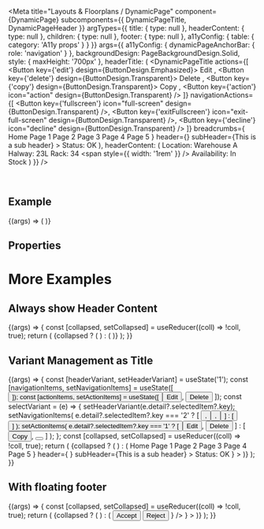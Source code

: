 
<Meta
  title="Layouts & Floorplans / DynamicPage"
  component={DynamicPage}
  subcomponents={{ DynamicPageTitle, DynamicPageHeader }}
  argTypes={{
    title: {
      type: null
    },
    headerContent: {
      type: null
    },
    children: {
      type: null
    },
    footer: {
      type: null
    },
    a11yConfig: { table: { category: 'A11y props' } }
  }}
  args={{
    a11yConfig: {
      dynamicPageAnchorBar: { role: 'navigation' }
    },
    backgroundDesign: PageBackgroundDesign.Solid,
    style: { maxHeight: '700px' },
    headerTitle: (
      <DynamicPageTitle
        actions={[
          <Button key={'edit'} design={ButtonDesign.Emphasized}>
            Edit
          </Button>,
          <Button key={'delete'} design={ButtonDesign.Transparent}>
            Delete
          </Button>,
          <Button key={'copy'} design={ButtonDesign.Transparent}>
            Copy
          </Button>,
          <Button key={'action'} icon="action" design={ButtonDesign.Transparent} />
        ]}
        navigationActions={[
          <Button key={'fullscreen'} icon="full-screen" design={ButtonDesign.Transparent} />,
          <Button key={'exitFullscreen'} icon="exit-full-screen" design={ButtonDesign.Transparent} />,
          <Button key={'decline'} icon="decline" design={ButtonDesign.Transparent} />
        ]}
        breadcrumbs={
          <Breadcrumbs>
            <BreadcrumbsItem>Home</BreadcrumbsItem>
            <BreadcrumbsItem>Page 1</BreadcrumbsItem>
            <BreadcrumbsItem>Page 2</BreadcrumbsItem>
            <BreadcrumbsItem>Page 3</BreadcrumbsItem>
            <BreadcrumbsItem>Page 4</BreadcrumbsItem>
            <BreadcrumbsItem>Page 5</BreadcrumbsItem>
          </Breadcrumbs>
        }
        header={<Title>Header Title</Title>}
        subHeader={<Label>This is a sub header</Label>}
      >
        <Badge>Status: OK</Badge>
      </DynamicPageTitle>
    ),
    headerContent: (
      <DynamicPageHeader>
        <FlexBox wrap={FlexBoxWrap.Wrap}>
          <FlexBox direction={FlexBoxDirection.Column}>
            <Label>Location: Warehouse A</Label>
            <Label>Halway: 23L</Label>
            <Label>Rack: 34</Label>
          </FlexBox>
          <span style={{ width: '1rem' }} />
          <FlexBox direction={FlexBoxDirection.Column}>
            <Label>Availability:</Label>
            <ObjectStatus state={ValueState.Success}>In Stock</ObjectStatus>
          </FlexBox>
        </FlexBox>
      </DynamicPageHeader>
    )
  }}
/>

<DocsHeader />

<br />

## Example

<Canvas>
  <Story name="Default">
    {(args) => (
      <DynamicPage {...args}>
        <ProductsTable />
      </DynamicPage>
    )}
  </Story>
</Canvas>

## Properties

<ArgsTable story="." />

# More Examples

## Always show Header Content

<Canvas>
  <Story
    name="Always show header content"
    args={{ alwaysShowContentHeader: true, showHideHeaderButton: true, headerContentPinnable: true }}
  >
    {(args) => {
      const [collapsed, setCollapsed] = useReducer((coll) => !coll, true);
      return (
        <Panel collapsed={collapsed} onToggle={setCollapsed} headerText="Display DynamicPage with fixed header.">
          {collapsed ? (
            <BusyIndicator active style={{ width: '100%' }}>
              <span style={{ height: '700px' }} />
            </BusyIndicator>
          ) : (
            <DynamicPage {...args}>
              <ProductsTable />
            </DynamicPage>
          )}
        </Panel>
      );
    }}
  </Story>
</Canvas>

## Variant Management as Title

<Canvas>
  <Story name="with Variants">
    {(args) => {
      const [headerVariant, setHeaderVariant] = useState('1');
      const [navigationItems, setNavigationItems] = useState([
        <Button key={'decline'} icon="decline" design={ButtonDesign.Transparent} />
      ]);
      const [actionItems, setActionItems] = useState([
        <Button key={'edit'} design={ButtonDesign.Emphasized}>
          Edit
        </Button>,
        <Button key={'delete'} design={ButtonDesign.Transparent}>
          Delete
        </Button>
      ]);
      const selectVariant = (e) => {
        setHeaderVariant(e.detail?.selectedItem?.key);
        setNavigationItems(
          e.detail?.selectedItem?.key === '2'
            ? [
                <Button key={'fullscreen'} icon="full-screen" design={ButtonDesign.Transparent} />,
                <Button key={'exitFullscreen'} icon="exit-full-screen" design={ButtonDesign.Transparent} />,
                <Button key={'decline'} icon="decline" design={ButtonDesign.Transparent} />
              ]
            : [<Button key={'decline'} icon="decline" design={ButtonDesign.Transparent} />]
        );
        setActionItems(
          e.detail?.selectedItem?.key === '1'
            ? [
                <Button key={'edit'} design={ButtonDesign.Emphasized}>
                  Edit
                </Button>,
                <Button key={'delete'} design={ButtonDesign.Transparent}>
                  Delete
                </Button>
              ]
            : [
                <Button key={'copy'} design={ButtonDesign.Transparent}>
                  Copy
                </Button>,
                <Button key={'action'} icon="action" design={ButtonDesign.Transparent}></Button>
              ]
        );
      };
      const [collapsed, setCollapsed] = useReducer((coll) => !coll, true);
      return (
        <Panel collapsed={collapsed} onToggle={setCollapsed} headerText="Display DynamicPage with Variants">
          {collapsed ? (
            <BusyIndicator active style={{ width: '100%' }}>
              <span style={{ height: '700px' }} />
            </BusyIndicator>
          ) : (
            <DynamicPage
              {...args}
              headerTitle={
                <DynamicPageTitle
                  actions={actionItems}
                  navigationActions={navigationItems}
                  breadcrumbs={
                    <Breadcrumbs>
                      <BreadcrumbsItem>Home</BreadcrumbsItem>
                      <BreadcrumbsItem>Page 1</BreadcrumbsItem>
                      <BreadcrumbsItem>Page 2</BreadcrumbsItem>
                      <BreadcrumbsItem>Page 3</BreadcrumbsItem>
                      <BreadcrumbsItem>Page 4</BreadcrumbsItem>
                      <BreadcrumbsItem>Page 5</BreadcrumbsItem>
                    </Breadcrumbs>
                  }
                  header={
                    <VariantManagement
                      onSelect={selectVariant}
                      variantItems={[
                        { label: 'Header Variant 1', key: '1' },
                        { label: 'Header Variant 2', key: '2' }
                      ]}
                      selectedKey={headerVariant}
                    />
                  }
                  subHeader={<Label>This is a sub header</Label>}
                >
                  <Badge>Status: OK</Badge>
                </DynamicPageTitle>
              }
            >
              <ProductsTable />
            </DynamicPage>
          )}
        </Panel>
      );
    }}
  </Story>
</Canvas>

## With floating footer

<Canvas>
  <Story name="with floating footer">
    {(args) => {
      const [collapsed, setCollapsed] = useReducer((coll) => !coll, true);
      return (
        <Panel collapsed={collapsed} onToggle={setCollapsed} headerText="Display DynamicPage with floating footer">
          {collapsed ? (
            <BusyIndicator active style={{ width: '100%' }}>
              <span style={{ height: '700px' }} />
            </BusyIndicator>
          ) : (
            <DynamicPage
              {...args}
              footer={
                <Bar
                  design={BarDesign.FloatingFooter}
                  endContent={
                    <>
                      <Button design={ButtonDesign.Positive}>Accept</Button>
                      <Button design={ButtonDesign.Negative}>Reject</Button>
                    </>
                  }
                />
              }
            >
              <ProductsTable />
            </DynamicPage>
          )}
        </Panel>
      );
    }}
  </Story>
</Canvas>
